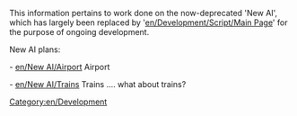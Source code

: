 {{en/Warning|The New AI in OpenTTD is DEAD. It is no longer on active development. If you want to pick it up again, feel free and have a look at [[en/Development/Script/Main Page]]. Note, however, that NoAI branch is active, and is developing new OpenTTD AIs using Squirrel.}}


This information pertains to work done on the now-deprecated 'New AI', which has largely been replaced by '[[en/Development/Script/Main Page]]' for the purpose of ongoing development. 

New AI plans:

- [[en/New AI/Airport]] Airport

- [[en/New AI/Trains]] Trains .... what about trains?

[[Category:en/Development]]
